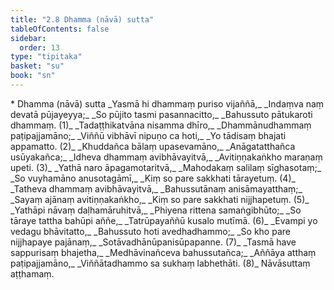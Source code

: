 ```yaml
---
title: "2.8 Dhamma (nāvā) sutta"
tableOfContents: false
sidebar:
  order: 13
type: "tipitaka"
basket: "su"
book: "sn"
---
```



<DynamicBreadcrumb />

<Paragraph type="center" book="sn">
* Dhamma (nāvā) sutta
</Paragraph>

<Division number="319" book="sn">

<Paragraph number="369" type="verses" book="sn">
_Yasmā hi dhammaṃ puriso vijaññā,_  
_Indaṃva naṃ devatā pūjayeyya;_  
_So pūjito tasmi pasannacitto,_  
_Bahussuto pātukaroti dhammaṃ. (1)_  

</Paragraph>

</Division>
<Division number="320" book="sn">

<Paragraph number="370" type="verses" book="sn">
_Tadaṭṭhikatvāna nisamma dhīro,_  
_Dhammānudhammaṃ paṭipajjamāno;_  
_Viññū vibhāvī nipuṇo ca hoti,_  
_Yo tādisaṃ bhajati appamatto. (2)_  

</Paragraph>

</Division>
<Division number="321" book="sn">

<Paragraph number="371" type="verses" book="sn">
_Khuddañca bālaṃ upasevamāno,_  
_Anāgatatthañca usūyakañca;_  
_Idheva dhammaṃ avibhāvayitvā,_  
_Avitiṇṇakaṅkho maraṇaṃ upeti. (3)_  

</Paragraph>

</Division>
<Division number="322" book="sn">

<Paragraph number="372" type="verses" book="sn">
_Yathā naro āpagamotaritvā,_  
_Mahodakaṃ salilaṃ sīghasotaṃ;_  
_So vuyhamāno anusotagāmī,_  
_Kiṃ so pare sakkhati tārayetuṃ. (4)_  

</Paragraph>

</Division>
<Division number="323" book="sn">

<Paragraph number="373" type="verses" book="sn">
_Tatheva dhammaṃ avibhāvayitvā,_  
_Bahussutānaṃ anisāmayatthaṃ;_  
_Sayaṃ ajānaṃ avitiṇṇakaṅkho,_  
_Kiṃ so pare sakkhati nijjhapetuṃ. (5)_  

</Paragraph>

</Division>
<Division number="324" book="sn">

<Paragraph number="374" type="verses" book="sn">
_Yathāpi nāvaṃ daḷhamāruhitvā,_  
_Phiyena rittena samaṅgibhūto;_  
_So tāraye tattha bahūpi aññe,_  
_Tatrūpayaññū kusalo mutīmā. (6)_  

</Paragraph>

</Division>
<Division number="325" book="sn">

<Paragraph number="375" type="verses" book="sn">
_Evampi yo vedagu bhāvitatto,_  
_Bahussuto hoti avedhadhammo;_  
_So kho pare nijjhapaye pajānaṃ,_  
_Sotāvadhānūpanisūpapanne. (7)_  

</Paragraph>

</Division>
<Division number="326" book="sn">

<Paragraph number="376" type="verses" book="sn">
_Tasmā have sappurisaṃ bhajetha,_  
_Medhāvinañceva bahussutañca;_  
_Aññāya atthaṃ paṭipajjamāno,_  
_Viññātadhammo sa sukhaṃ labhethāti. (8)_  


</Paragraph>
</Division>

<Paragraph number="377" type="center" book="sn">
Nāvāsuttaṃ aṭṭhamaṃ.
</Paragraph>